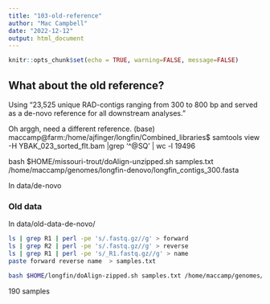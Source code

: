 ```yaml
---
title: "103-old-reference"
author: "Mac Campbell"
date: "2022-12-12"
output: html_document
---
```


```r
knitr::opts_chunk$set(echo = TRUE, warning=FALSE, message=FALSE)
```

## What about the old reference?

Using "23,525 unique RAD-contigs ranging from 300 to 800 bp and served as a de-novo reference for all downstream analyses."      


Oh arggh, need a different reference.
(base) maccamp@farm:/home/ajfinger/longfin/Combined_libraries$ samtools view -H  YBAK_023_sorted_flt.bam |grep '^@SQ' | wc -l
19496

bash $HOME/missouri-trout/doAlign-unzipped.sh samples.txt /home/maccamp/genomes/longfin-denovo/longfin_contigs_300.fasta     

In data/de-novo

### Old data
In data/old-data-de-novo/     

```sh
ls | grep R1 | perl -pe 's/.fastq.gz//g' > forward
ls | grep R2 | perl -pe 's/.fastq.gz//g' > reverse
ls | grep R1 | perl -pe 's/_R1.fastq.gz//g' > name
paste forward reverse name  > samples.txt

bash $HOME/longfin/doAlign-zipped.sh samples.txt /home/maccamp/genomes/longfin-denovo/longfin_contigs_300.fasta     

```

190 samples